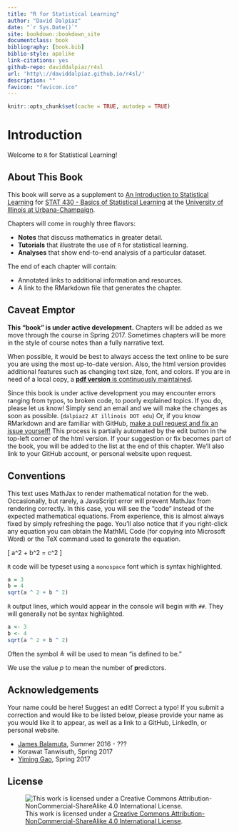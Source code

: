 ```yaml
--- 
title: "R for Statistical Learning"
author: "David Dalpiaz"
date: "`r Sys.Date()`"
site: bookdown::bookdown_site
documentclass: book
bibliography: [book.bib]
biblio-style: apalike
link-citations: yes
github-repo: daviddalpiaz/r4sl
url: 'http\://daviddalpiaz.github.io/r4sl/'
description: ""
favicon: "favicon.ico"
---
```


```r
knitr::opts_chunk$set(cache = TRUE, autodep = TRUE)
```


# Introduction {-}

Welcome to `R` for Statistical Learning!


## About This Book

This book will serve as a supplement to [An Introduction to Statistical Learning](http://www-bcf.usc.edu/~gareth/ISL/) for [STAT 430 - Basics of Statistical Learning](https://go.illinois.edu/stat430) at the [University of Illinois at Urbana-Champaign](http://illinois.edu/).

Chapters will come in roughly three flavors:

- **Notes** that discuss mathematics in greater detail. 
- **Tutorials** that illustrate the use of `R` for statistical learning.
- **Analyses** that show end-to-end analysis of a particular dataset.

The end of each chapter will contain:

- Annotated links to additional information and resources.
- A link to the RMarkdown file that generates the chapter.


## Caveat Emptor

**This "book" is under active development.** Chapters will be added as we move through the course in Spring 2017. Sometimes chapters will be more in the style of course notes than a fully narrative text.

When possible, it would be best to always access the text online to be sure you are using the most up-to-date version. Also, the html version provides additional features such as changing text size, font, and colors. If you are in need of a local copy, a [**pdf version** is continuously maintained](http://daviddalpiaz.github.io/r4sl/r4sl.pdf).

Since this book is under active development you may encounter errors ranging from typos, to broken code, to poorly explained topics. If you do, please let us know! Simply send an email and we will make the changes as soon as possible. (`dalpiaz2 AT illinois DOT edu`) Or, if you know RMarkdown and are familiar with GitHub, [make a pull request and fix an issue yourself!](https://github.com/daviddalpiaz/r4sl) This process is partially automated by the edit button in the top-left corner of the html version. If your suggestion or fix becomes part of the book, you will be added to the list at the end of this chapter. We'll also link to your GitHub account, or personal website upon request.


## Conventions

This text uses MathJax to render mathematical notation for the web. Occasionally, but rarely, a JavaScript error will prevent MathJax from rendering correctly. In this case, you will see the "code" instead of the expected mathematical equations. From experience, this is almost always fixed by simply refreshing the page. You'll also notice that if you right-click any equation you can obtain the MathML Code (for copying into Microsoft Word) or the TeX command used to generate the equation.

\[
a^2 + b^2 = c^2
\]

`R` code will be typeset using a `monospace` font which is syntax highlighted.

```r
a = 3
b = 4
sqrt(a ^ 2 + b ^ 2)
```

`R` output lines, which would appear in the console will begin with `##`. They will generally not be syntax highlighted.

```r
a <- 3
b <- 4
sqrt(a ^ 2 + b ^ 2)
```

Often the symbol $\triangleq$ will be used to mean "is defined to be."

We use the value $p$ to mean the number of **p**redictors.


## Acknowledgements

Your name could be here! Suggest an edit! Correct a typo! If you submit a correction and would like to be listed below, please provide your name as you would like it to appear, as well as a link to a GitHub, LinkedIn, or personal website.

- [James Balamuta](http://www.thecoatlessprofessor.com/), Summer 2016 - ??? 
- Korawat Tanwisuth, Spring 2017
- [Yiming Gao](https://www.linkedin.com/in/yiming-gao), Spring 2017


## License

![This work is licensed under a [Creative Commons Attribution-NonCommercial-ShareAlike 4.0 International License](http://creativecommons.org/licenses/by-nc-sa/4.0/).](images/cc.png)
